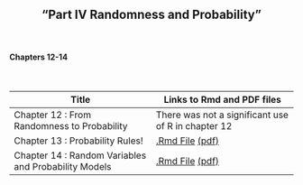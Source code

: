 <h2>
<center>
"Part IV Randomness and Probability"
</center>
</h2>


</br>
<h4><right>Chapters 12-14</right></h4>
</br>

Title  | Links to Rmd and PDF files
------------- | -------------
Chapter 12 : From Randomness to Probability | There was not a significant use of R in chapter 12
Chapter 13 : Probability Rules! | <a href='files/Chapter13.Rmd'>.Rmd File</a> <a href='files/Chapter13.pdf'>(pdf)</a>
Chapter 14 : Random Variables and Probability Models | <a href='files/Chapter14.Rmd'>.Rmd File</a> <a href='files/Chapter14.pdf'>(pdf)</a>

